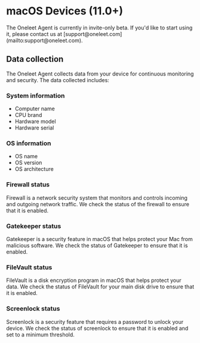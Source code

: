 
# macOS Devices (11.0+)

<Callout type="warning">
  The Oneleet Agent is currently in invite-only beta. If you'd like to start using it, please contact us at [support@oneleet.com](mailto:support@oneleet.com).
</Callout>

## Data collection

The Oneleet Agent collects data from your device for continuous monitoring and security. The data collected includes:

### System information

- Computer name
- CPU brand
- Hardware model
- Hardware serial

### OS information

- OS name
- OS version
- OS architecture

### Firewall status

Firewall is a network security system that monitors and controls incoming and outgoing network traffic. We check the status of the firewall to ensure that it is enabled.

### Gatekeeper status

Gatekeeper is a security feature in macOS that helps protect your Mac from malicious software. We check the status of Gatekeeper to ensure that it is enabled.

### FileVault status

FileVault is a disk encryption program in macOS that helps protect your data. We check the status of FileVault for your main disk drive to ensure that it is enabled.

### Screenlock status

Screenlock is a security feature that requires a password to unlock your device. We check the status of screenlock to ensure that it is enabled and set to a minimum threshold.

